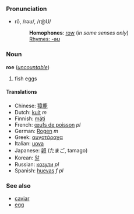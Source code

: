 ===Pronunciation===
*rō, /rəʊ/, /r@U/
*:'''Homophones''': [[row]] (''in some senses only'')
*:[[Rhymes:English:-əʊ|Rhymes: -əʊ]]

===Noun===
'''roe''' (''[[uncountable]]'')

# fish eggs

====Translations====
*Chinese: [[獐鹿]]
*Dutch: [[kuit]] ''m''
*Finnish: [[mäti]]
*French: [[œufs de poisson]] ''pl''
*German: [[Rogen]] ''m''
*Greek: [[αυγοτάραχα]]
*Italian: [[uova]]
*Japanese: [[卵]] (たまご, tamago)
*Korean: [[알]]
*Russian: [[козули]] ''pl''
*Spanish: [[huevas]] ''f pl''

===See also===
*[[caviar]]
*[[egg]]